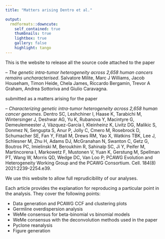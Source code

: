 ```yaml
---
title: "Matters arising Dentro et al."

output:   
  rmdformats::downcute:
    self_contained: true
    thumbnails: true
    lightbox: true
    gallery: false
    highlight: tango
---
```


This is the website to release all the source code attached to the paper

-- *The genetic intra-tumor heterogeneity across 2,658 human cancers remains uncharacterised*. Salvatore Milite, Marc J Williams, Jacob Househam, Timon Heide, Chela James, Riccardo Bergamin, Trevor A Graham, Andrea Sottoriva and Giulio Caravagna. 

submitted as a matters arising for the paper

-- *Characterizing genetic intra-tumor heterogeneity across 2,658 human cancer genomes*. Dentro SC, Leshchiner I, Haase K, Tarabichi M, Wintersinger J, Deshwar AG, Yu K, Rubanova Y, Macintyre G, Demeulemeester J, Vázquez-García I, Kleinheinz K, Livitz DG, Malikic S, Donmez N, Sengupta S, Anur P, Jolly C, Cmero M, Rosebrock D, Schumacher SE, Fan Y, Fittall M, Drews RM, Yao X, Watkins TBK, Lee J, Schlesner M, Zhu H, Adams DJ, McGranahan N, Swanton C, Getz G, Boutros PC, Imielinski M, Beroukhim R, Sahinalp SC, Ji Y, Peifer M, Martincorena I, Markowetz F, Mustonen V, Yuan K, Gerstung M, Spellman PT, Wang W, Morris QD, Wedge DC, Van Loo P; PCAWG Evolution and Heterogeneity Working Group and the PCAWG Consortium. Cell. 184(8) 2021:2239-2254.e39. 

We use this website to allow full reprudicibility of our analyses.

Each article provides the explanation for reproducing a particular point in the analysis. They cover the following points:

* Data generation and PCAWG CCF and clustering plots
* Germline overdispersion analysis
* WeMe consensus for beta-binomial vs binomial models
* WeMe consensus with the deconvolution methods used in the paper
* Pyclone reanalysis
* Figure generation

